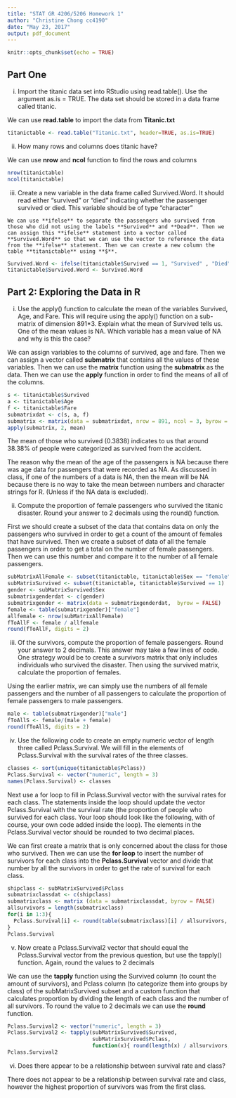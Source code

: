 ```yaml
---
title: "STAT GR 4206/5206 Homework 1"
author: "Christine Chong cc4190"
date: "May 23, 2017"
output: pdf_document
---
```


```r
knitr::opts_chunk$set(echo = TRUE)
```

## Part One

  i. Import the titanic data set into RStudio using read.table(). Use the argument as.is = TRUE. The data set should be stored in a data frame called titanic.
  
  We can use **read.table** to import the data from **Titanic.txt**
  
```r
titanictable <- read.table("Titanic.txt", header=TRUE, as.is=TRUE)
```
  
  ii. How many rows and columns does titanic have?
  
  We can use **nrow** and **ncol** function to find the rows and columns
  
```r
nrow(titanictable)
ncol(titanictable)
```
  iii. Create a new variable in the data frame called Survived.Word. It should read either "survived" or "died" indicating whether the passenger survived or died. This variable should be of type "character"
  
    We can use **ifelse** to separate the passengers who survived from those who did not using the labels **Survived** and **Dead**. Then we can assign this **ifelse** statement into a vector called **Survived.Word** so that we can use the vector to reference the data from the **ifelse** statement. Then we can create a new column the table **titanictable** using **$**. 
    
```r
Survived.Word <- ifelse(titanictable$Survived == 1, "Survived" , "Died")
titanictable$Survived.Word <- Survived.Word
```

## Part 2: Exploring the Data in R
  i. Use the apply() function to calculate the mean of the variables Survived, Age, and Fare. This will require using the apply() function on a sub-matrix of dimension 891*3. Explain what the mean of Survived tells us. One of the mean values is NA. Which variable has a mean value of NA and why is this the case?
  
  We can assign variables to the columns of survived, age and fare. Then we can assign a vector called **submatrix** that contains all the values of these variables. Then we can use the **matrix** function using the **submatrix** as the data. Then we can use the **apply** function in order to find the means of all of the columns. 
  
```r
s <- titanictable$Survived
a <- titanictable$Age
f <- titanictable$Fare
submatrixdat <- c(s, a, f)
submatrix <- matrix(data = submatrixdat, nrow = 891, ncol = 3, byrow = FALSE)
apply(submatrix, 2, mean)
```
  The mean of those who survived (0.3838) indicates to us that around 38.38% of people were categorized as survived from the accident.
  
  The reason why the mean of the age of the passengers is NA because there was age data for passengers that were recorded as NA. As discussed in class, if one of the numbers of a data is NA, then the mean will be NA because there is no way to take the mean between numbers and character strings for R. (Unless if the NA data is excluded).
  
  ii. Compute the proportion of female passengers who survived the titanic disaster. Round your answer to 2 decimals using the round() function.
  
  First we should create a subset of the data that contains data on only the passengers who survived in order to get a count of the amount of females that have survived. Then we create a subset of data of all the female passengers in order to get a total on the number of female passengers. Then we can use this number and compare it to the number of all female passengers.

```r
subMatrixAllFemale <- subset(titanictable, titanictable$Sex == "female")
subMatrixSurvived <- subset(titanictable, titanictable$Survived == 1)
gender <- subMatrixSurvived$Sex
submatrixgenderdat <- c(gender)
submatrixgender <- matrix(data = submatrixgenderdat,  byrow = FALSE)
female <- table(submatrixgender)["female"]
allfemale <- nrow(subMatrixAllFemale)
fToAllF <- female / allfemale
round(fToAllF, digits = 2)
```
  

  iii. Of the survivors, compute the proportion of female passengers. Round your answer to 2 decimals. This answer may take a few lines of code. One strategy would be to create a survivors matrix that only includes individuals who survived the disaster. Then using the survived matrix, calculate the proportion of females.
  
  Using the earlier matrix, we can simply use the numbers of all female passengers and the number of all passengers to calculate the proportion of female passengers to male passengers.
  
```r
male <- table(submatrixgender)["male"]
fToAllS <- female/(male + female)
round(fToAllS, digits = 2)
```
 
  iv. Use the following code to create an empty numeric vector of length three called Pclass.Survival. We will fill in the elements of Pclass.Survival with the survival rates of the three classes.
  
```r
classes <- sort(unique(titanictable$Pclass))
Pclass.Survival <- vector("numeric", length = 3)
names(Pclass.Survival) <- classes
```
  
  Next use a for loop to fill in Pclass.Survival vector with the survival rates for each class. The statements inside the loop should update the vector Pclass.Survival with the survival rate (the proportion of people who survived for each class. Your loop should look like the following, with of course, your own code added inside the loop). The elements in the Pclass.Survival vector should be rounded to two decimal places.
  
  We can first create a matrix that is only concerned about the class for those who survived. Then we can use the **for loop** to insert the number of survivors for each class into the **Pclass.Survival** vector and divide that number by all the survivors in order to get the rate of survival for each class.
  
```r
shipclass <- subMatrixSurvived$Pclass
submatrixclassdat <- c(shipclass)
submatrixclass <- matrix (data = submatrixclassdat, byrow = FALSE)
allsurvivors = length(submatrixclass)
for(i in 1:3){
  Pclass.Survival[i] <- round(table(submatrixclass)[i] / allsurvivors, digits = 2)
}
Pclass.Survival
```
  
  v. Now create a Pclass.Survival2 vector that should equal the Pclass.Survival vector from the previous question, but use the tapply() function. Again, round the values to 2 decimals
  
  We can use the **tapply** function using the Survived column (to count the amount of survivors), and Pclass column (to categorize them into groups by class) of the subMatrixSurvived subset and a custom function that calculates proportion by dividing the length of each class and the number of all survivors. To round the value to 2 decimals we can use the **round** function.
```r
Pclass.Survival2 <- vector("numeric", length = 3)
Pclass.Survival2 <- tapply(subMatrixSurvived$Survived, 
                           subMatrixSurvived$Pclass, 
                           function(x){ round(length(x) / allsurvivors, digits =2 )})
Pclass.Survival2
```
vi. Does there appear to be a relationship between survival rate and class?
  
  There does not appear to be a relationship between survival rate and class, however the highest proportion of survivors was from the first class.
  